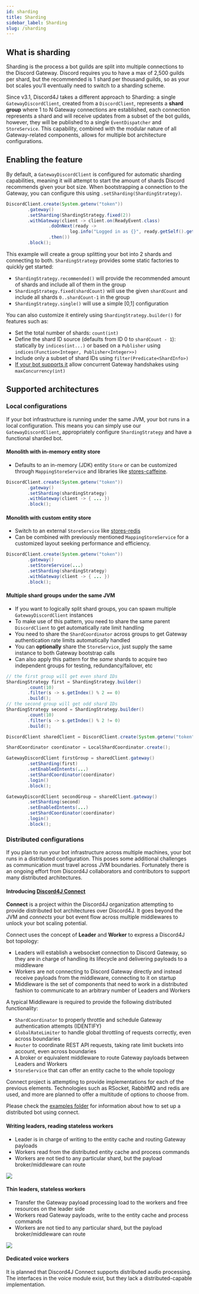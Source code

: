 ```yaml
---
id: sharding
title: Sharding
sidebar_label: Sharding
slug: /sharding
---
```


## What is sharding

Sharding is the process a bot guilds are split into multiple connections to the Discord Gateway. Discord requires you to have a max of 2,500 guilds per shard, but the recommended is 1 shard per thousand guilds, so as your bot scales you'll eventually need to switch to a sharding scheme.

Since v3.1, Discord4J takes a different approach to Sharding: a single `GatewayDiscordClient`, created from a `DiscordClient`, represents a **shard group** where 1 to N Gateway connections are established, each connection represents a shard and will receive updates from a subset of the bot guilds, however, they will be published to a single `EventDispatcher` and `StoreService`. This capability, combined with the modular nature of all Gateway-related components, allows for multiple bot architecture configurations.

## Enabling the feature

By default, a `GatewayDiscordClient` is configured for automatic sharding capabilities, meaning it will attempt to start the amount of shards Discord recommends given your bot size. When bootstrapping a connection to the Gateway, you can configure this using `.setSharding(ShardingStrategy)`.

```java
DiscordClient.create(System.getenv("token"))
        .gateway()
        .setSharding(ShardingStrategy.fixed(2))
        .withGateway(client -> client.on(ReadyEvent.class)
                .doOnNext(ready ->
                        log.info("Logged in as {}", ready.getSelf().getUsername()))
                .then())
        .block();
```

This example will create a group splitting your bot into 2 shards and connecting to both. `ShardingStrategy` provides some static factories to quickly get started:

- `ShardingStrategy.recommended()` will provide the recommended amount of shards and include all of them in the group
- `ShardingStrategy.fixed(shardCount)` will use the given `shardCount` and include all shards `0..shardCount-1` in the group
- `ShardingStrategy.single()` will use a simple [0,1] configuration

You can also customize it entirely using `ShardingStrategy.builder()` for features such as:

- Set the total number of shards: `count(int)`
- Define the shard ID source (defaults from ID 0 to `shardCount - 1`): statically by `indices(int...)` or based on a `Publisher` using `indices(Function<Integer, Publisher<Integer>>)`
- Include only a subset of shard IDs using `filter(Predicate<ShardInfo>)`
- [If your bot supports it](https://discord.com/developers/docs/topics/gateway#sharding-for-very-large-bots) allow concurrent Gateway handshakes using `maxConcurrency(int)`

## Supported architectures

### Local configurations

If your bot infrastructure is running under the same JVM, your bot runs in a local configuration. This means you can simply use our `GatewayDiscordClient`, appropriately configure `ShardingStrategy` and have a functional sharded bot.

#### Monolith with in-memory entity store

- Defaults to an in-memory (JDK) entity `Store` or can be customized through `MappingStoreService` and libraries like [stores-caffeine](https://github.com/Discord4J/Stores/tree/master/caffeine).

```java
DiscordClient.create(System.getenv("token"))
        .gateway()
        .setSharding(shardingStrategy)
        .withGateway(client -> { ... })
        .block();
```

#### Monolith with custom entity store

- Switch to an external `StoreService` like [stores-redis](https://github.com/Discord4J/Stores/tree/master/redis)
- Can be combined with previously mentioned `MappingStoreService` for a customized layout seeking performance and efficiency.

```java
DiscordClient.create(System.getenv("token"))
        .gateway()
        .setStoreService(...)
        .setSharding(shardingStrategy)
        .withGateway(client -> { ... })
        .block();
```

#### Multiple shard groups under the same JVM

- If you want to logically split shard groups, you can spawn multiple `GatewayDiscordClient` instances
- To make use of this pattern, you need to share the same parent `DiscordClient` to get automatically rate limit handling
- You need to share the `ShardCoordinator` across groups to get Gateway authentication rate limits automatically handled
- You can **optionally** share the `StoreService`, just supply the same instance to both Gateway bootstrap calls
- Can also apply this pattern for the _same_ shards to acquire two independent groups for testing, redundancy/failover, etc

```java
// the first group will get even shard IDs
ShardingStrategy first = ShardingStrategy.builder()
        .count(10)
        .filter(s -> s.getIndex() % 2 == 0)
        .build();
// the second group will get odd shard IDs
ShardingStrategy second = ShardingStrategy.builder()
        .count(10)
        .filter(s -> s.getIndex() % 2 != 0)
        .build();

DiscordClient sharedClient = DiscordClient.create(System.getenv("token"));

ShardCoordinator coordinator = LocalShardCoordinator.create();

GatewayDiscordClient firstGroup = sharedClient.gateway()
        .setSharding(first)
        .setEnabledIntents(...)
        .setShardCoordinator(coordinator)
        .login()
        .block();

GatewayDiscordClient secondGroup = sharedClient.gateway()
        .setSharding(second)
        .setEnabledIntents(...)
        .setShardCoordinator(coordinator)
        .login()
        .block();
```

### Distributed configurations

If you plan to run your bot infrastructure across multiple machines, your bot runs in a distributed configuration. This poses some additional challenges as communication must travel across JVM boundaries. Fortunately there is an ongoing effort from Discord4J collaborators and contributors to support many distributed architectures.

#### Introducing [Discord4J Connect](https://github.com/Discord4J/connect)

**Connect** is a project within the Discord4J organization attempting to provide distributed bot architectures over Discord4J. It goes beyond the JVM and _connects_ your bot event flow across multiple middlewares to unlock your bot scaling potential.

Connect uses the concept of **Leader** and **Worker** to express a Discord4J bot topology:

- Leaders will establish a websocket connection to Discord Gateway, so they are in charge of handling its lifecycle and delivering payloads to a middleware
- Workers are not connecting to Discord Gateway directly and instead receive payloads from the middleware, connecting to it on startup
- Middleware is the set of components that need to work in a distributed fashion to communicate to an arbitrary number of Leaders and Workers

A typical Middleware is required to provide the following distributed functionality:

- `ShardCoordinator` to properly throttle and schedule Gateway authentication attempts (IDENTIFY)
- `GlobalRateLimiter` to handle global throttling of requests correctly, even across boundaries
- `Router` to coordinate REST API requests, taking rate limit buckets into account, even across boundaries
- A broker or equivalent middleware to route Gateway payloads between Leaders and Workers
- `StoreService` that can offer an entity cache to the whole topology

Connect project is attempting to provide implementations for each of the previous elements. Technologies such as RSocket, RabbitMQ and redis are used, and more are planned to offer a multitude of options to choose from.

Please check the [examples folder](https://github.com/Discord4J/connect/tree/master/examples) for information about how to set up a distributed bot using connect.

#### Writing leaders, reading stateless workers

- Leader is in charge of writing to the entity cache and routing Gateway payloads
- Workers read from the distributed entity cache and process commands
- Workers are not tied to any particular shard, but the payload broker/middleware can route

<img src="/img/distributed-discord4j-bot-writer-leaders.svg" />

#### Thin leaders, stateless workers

- Transfer the Gateway payload processing load to the workers and free resources on the leader side
- Workers read Gateway payloads, write to the entity cache and process commands
- Workers are not tied to any particular shard, but the payload broker/middleware can route

<img src="/img/distributed-discord4j-bot-thin-leaders.svg" />

#### Dedicated voice workers

It is planned that Discord4J Connect supports distributed audio processing. The interfaces in the voice module exist, but they lack a distributed-capable implementation.
